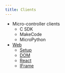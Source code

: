 ---
title: Clients
---

* Micro-controller clients
    * C SDK
    * MakeCode
    * MicroPython
* [Web](/clients/web)
    * [Setup](/clients/web/setup)
    * [DOM](/clients/web/dom)
    * [React](/clients/web/react)
    * [IFrame](/clients/web/iframe)
